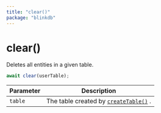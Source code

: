 ```yaml
---
title: "clear()"
package: "blinkdb"
---
```


# clear()

Deletes all entities in a given table.

```ts
await clear(userTable);
```

| Parameter | Description                                           |
| --------- | ----------------------------------------------------- |
| `table`   | The table created by [`createTable()`](createtable) . |
